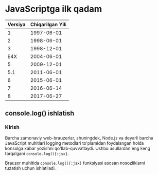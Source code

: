 # JavaScriptga ilk qadam

| Versiya | Chiqarilgan Yili |
| ------- | ---------------- |
| 1       | 1997-06-01       |
| 2       | 1998-06-01       |
| 3       | 1998-12-01       |
| E4X     | 2004-06-01       |
| 5       | 2009-12-01       |
| 5.1     | 2011-06-01       |
| 6       | 2015-06-01       |
| 7       | 2016-06-14       |
| 8       | 2017-06-27       |

## console.log() ishlatish

### Kirish

Barcha zamonaviy web-brauzerlar, shuningdek, Node.js va deyarli barcha JavaScript muhitlari logging metodlari to'plamidan foydalangan holda konsolga xabar yozishni qo'llab-quvvatlaydi. Ushbu usullardan eng keng tarqalgani `console.log(){:jsx}`.

Brauzer muhitida `console.log(){:jsx}` funksiyasi asosan nosozliklarni tuzatish uchun ishlatiladi.
